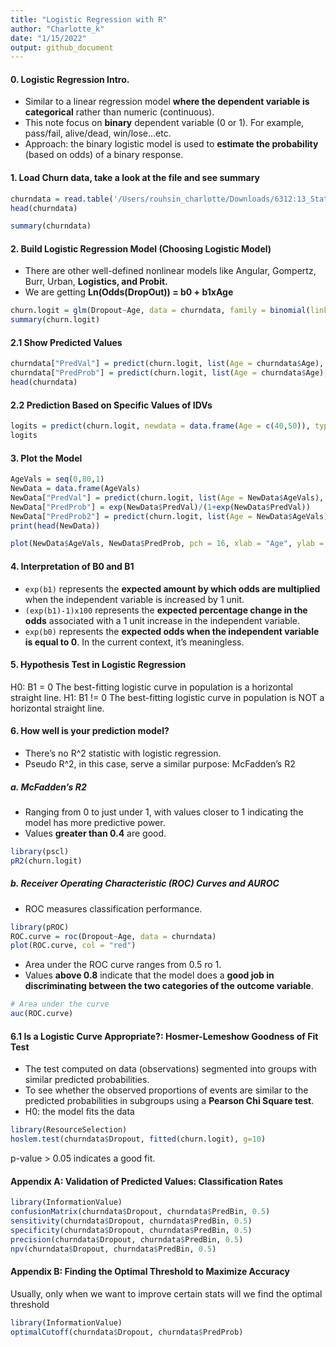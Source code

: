 ```yaml
---
title: "Logistic Regression with R"
author: "Charlotte_k"
date: "1/15/2022"
output: github_document
---
```


#### **0. Logistic Regression Intro.**
- Similar to a linear regression model **where the dependent variable is categorical** rather than numeric (continuous).
- This note focus on **binary** dependent variable (0 or 1). For example, pass/fail, alive/dead, win/lose...etc.
- Approach: the binary logistic model is used to **estimate the probability** (based on odds) of a binary response.



#### **1. Load Churn data, take a look at the file and see summary**

```r
churndata = read.table('/Users/rouhsin_charlotte/Downloads/6312:13_Statistics data/Churndata.dat', header = TRUE)
head(churndata)
```

```r
summary(churndata)
```

#### **2. Build Logistic Regression Model (Choosing Logistic Model)**
- There are other well-defined nonlinear models like Angular, Gompertz, Burr, Urban, **Logistics, and Probit.**
- We are getting **Ln(Odds(DropOut)) = b0 + b1xAge**
```r
churn.logit = glm(Dropout~Age, data = churndata, family = binomial(link = 'logit'))
summary(churn.logit)
```

#### **2.1 Show Predicted Values**
```r
churndata["PredVal"] = predict(churn.logit, list(Age = churndata$Age), type = "link")
churndata["PredProb"] = predict(churn.logit, list(Age = churndata$Age), type = "response")
head(churndata)
```
#### **2.2 Prediction Based on Specific Values of IDVs**
```r
logits = predict(churn.logit, newdata = data.frame(Age = c(40,50)), type = "response")
logits
```

#### **3. Plot the Model**
```r
AgeVals = seq(0,80,1)
NewData = data.frame(AgeVals)
NewData["PredVal"] = predict(churn.logit, list(Age = NewData$AgeVals), type = "link")
NewData["PredProb"] = exp(NewData$PredVal)/(1+exp(NewData$PredVal))
NewData["PredProb2"] = predict(churn.logit, list(Age = NewData$AgeVals), type = "response")
print(head(NewData))
```

```r
plot(NewData$AgeVals, NewData$PredProb, pch = 16, xlab = "Age", ylab = "Predicted Probability")
```

#### **4. Interpretation of B0 and B1**
- `exp(b1)` represents the **expected amount by which odds are multiplied** when the independent variable is increased by 1 unit.
- `(exp(b1)-1)x100` represents the **expected percentage change in the odds** associated with a 1 unit increase in the independent variable.
- `exp(b0)` represents the **expected odds when the independent variable is equal to 0**. In the current context, it's meaningless. 

#### **5. Hypothesis Test in Logistic Regression**
H0: B1  = 0 The best-fitting logistic curve in population is a horizontal straight line.
H1: B1 != 0 The best-fitting logistic curve in population is NOT a horizontal straight line.

#### **6. How well is your prediction model?**
- There's no R^2 statistic with logistic regression.
- Pseudo R^2, in this case, serve a similar purpose: McFadden's R2

##### **a. McFadden's R2**
- Ranging from 0 to just under 1, with values closer to 1 indicating the model has more predictive power.
- Values **greater than 0.4** are good.
```r
library(pscl)
pR2(churn.logit)
```

##### **b. Receiver Operating Characteristic (ROC) Curves and AUROC**
- ROC measures classification performance.

```r
library(pROC)
ROC.curve = roc(Dropout~Age, data = churndata)
plot(ROC.curve, col = "red")
```

- Area under the ROC curve ranges from 0.5 ro 1.
- Values **above 0.8** indicate that  the model does a **good job in discriminating between the two categories of the outcome variable**.
```r
# Area under the curve
auc(ROC.curve)
```

#### **6.1 Is a Logistic Curve Appropriate?: Hosmer-Lemeshow Goodness of Fit Test**
- The test computed on data (observations) segmented into groups with similar predicted probabilities.
- To see whether the observed proportions of events are similar to the predicted probabilities in subgroups using a **Pearson Chi Square test**.
- H0: the model fits the data
```r
library(ResourceSelection)
hoslem.test(churndata$Dropout, fitted(churn.logit), g=10)
```
p-value > 0.05 indicates a good fit.

#### **Appendix A: Validation of Predicted Values: Classification Rates**
```r
library(InformationValue)
confusionMatrix(churndata$Dropout, churndata$PredBin, 0.5)
sensitivity(churndata$Dropout, churndata$PredBin, 0.5)
specificity(churndata$Dropout, churndata$PredBin, 0.5)
precision(churndata$Dropout, churndata$PredBin, 0.5)
npv(churndata$Dropout, churndata$PredBin, 0.5)
```

#### **Appendix B: Finding the Optimal Threshold to Maximize Accuracy**
Usually, only when we want to improve certain stats will we find the optimal threshold
```r
library(InformationValue)
optimalCutoff(churndata$Dropout, churndata$PredProb)
```






